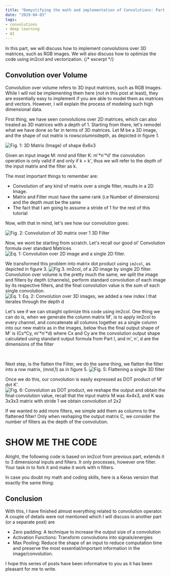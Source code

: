 ```yaml
---
title: "Demystifying the math and implementation of Convolutions: Part III."
date: "2019-04-03"
tags: 
- convolutions
- deep learning
- AI
---
```


In this part, we will discuss how to implement convolutions over 3D matrices, such as RGB images. We will also discuss how to optimize the code using im2col and vectorization.
{/* excerpt */}

## Convolution over Volume
Convolution over volume refers to 3D input matrices, such as RGB Images. While I will not be implementing them here (not in this post at least), they are essentially easy to implement if you are able to model them as matrices and vectors. However, I will explain the process of modeling such high dimensional data.

First thing, we have seen convolutions over 2D matrices, which can also treated as 3D matrices with a depth of 1. Starting from there, let's remodel what we have done so far in terms of 3D matrices. Let M be a 3D image, and the shape of out matrix is rows*columns*depth, as depicted in figure 1.


<img src="/images/conv/conv-depth-11.png" alt="Fig. 1: 3D Matrix (Image) of shape 6x6x3" />

Given an input image M: m*n*d and filter K: m'*n'*d' the convolution operation is only valid if and only if k = k', thus we will refer to the depth of the input matrix and the filter as k. 

The most important things to remember are:

- Convolution of any kind of matrix over a single filter, results in a 2D Image.
- Matrix and Filter must have the same rank (i.e Number of dimensions) and the depth must be the same
- The fact that I am going to assume a stride of 1 for the rest of this tutorial

Now, with that in mind, let's see how our convolution goes:


<img src="/images/conv/conv-depth-21-1024x537.png" alt="Fig. 2: Convolution of 3D matrix over 1 3D Filter" />


Now, we wont be starting from scratch. Let's recall our good ol' Convolution formula over standard Matrices
<img src="/images/conv/png (2).png" alt="Eq. 1: Convolution over 2D image and a single 2D filter."/>

We transformed this problem into matrix dot product using `im2col`, as depicted in figure 3.
<img src="/images/conv/conv-im2col-1-filter-1024x488 (1).png" alt="Fig 3. im2col, of a 2D image by single 2D filter."/>
Convolution over volume is the pretty much the same, we split the image and filters by depth (channels), perform standard convolution of each image by its respective filters, and the final convolution value is the sum of each single convolution.
<img src="/images/conv/png (3).png" alt="Eq. 1: Eq. 2: Convolution over 3D images, we added a new index l that iterates through the depth d"/>

Let's see if we can straight optimize this code using im2col. One thing we can do is, when we generate the column matrix M',  is to apply im2col to every channel, and concatenate all columns together as a single column into our new matrix as in the images, below thus the final output shape of M' is (Cx*Cy, m'*n'*d) where Cx and Cy are the convolution output shape calculated using standard output formula from Part I, and m', n', d are the dimensions of the filter
    
<img src="/images/conv/im2col-3d2-1024x510.png" alt=""/>
<img src="/images/conv/im2col-3d-1024x510.png" alt=""/>

Next step, is the flatten the Filter, we do the same thing, we flatten the filter into a row matrix, (m*n*d,1) as in figure 5.
<img src="/images/conv/im2col-filter-3d-1.png" alt="Fig. 5: Flattening a single 3D filter"/>

Once we do this, our convolution is easily expressed as DOT product of  M' dot K'.
<img src="/images/conv/conv-im2col-1-filter-3d-1024x351.png" alt="Fig. 6: Convolution as DOT product, we reshape the output and obtain the final convolution value, recall that the input matrix M was 4x4x3, and K was 3x3x3 matrix with stride 1 we obtain convolution of 2x2 "/>

If we wanted to add more filters, we simple add them as columns to the flattened filter! Only when reshaping the output matrix C, we consider the number of filters as the depth of the convolution.

# SHOW ME THE CODE

Alright, the following code is based on im2col from previous part, extends it to 3 dimensional inputs and filters. It only processes, however one filter. Your task in to fork it and make it work with n filters. 

<GistEmbed gist="praisethemoon/020528e79f13f48941a7bf3d1322b39b"/>

In case you doubt my math and coding skills, here is a Keras version that exactly the same thing:

<GistEmbed gist="praisethemoon/d1918f1219616b67daa01652a4030ede"/>

## Conclusion
With this, I have finished almost everything related to convolution operator. A couple of details were not mentioned which I will discuss in another part (or a separate post) are

- Zero padding: A technique to increase the output size of a convolution 
- Activation Functions: Transform convolutions into signals/energies
- Max Pooling: Reduce the shape of an input to reduce computation time and preserve the most essential/important information in the image/convolution.

I hope this series of posts have been informative to you as it has been pleasant for me to write.